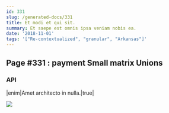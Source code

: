```yaml
---
id: 331
slug: /generated-docs/331
title: Et modi et qui sit.
summary: Et saepe est omnis ipsa veniam nobis ea.
date: '2018-11-01'
tags: '["Re-contextualized", "granular", "Arkansas"]'
---
```


## Page #331 : payment Small matrix Unions
### API

|enim|Amet architecto in nulla.|true|


![](/assets/cats-2.jpg)


